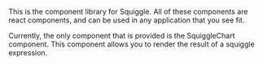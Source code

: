 
<Meta title="Squiggle/Introduction" />

This is the component library for Squiggle. All of these components are react
components, and can be used in any application that you see fit.

Currently, the only component that is provided is the SquiggleChart component.
This component allows you to render the result of a squiggle expression.

